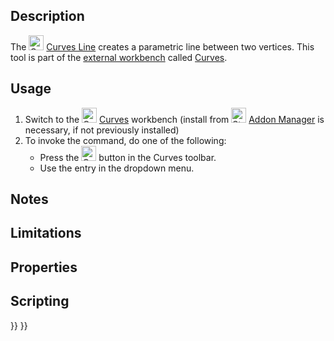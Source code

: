 <languages/>

{{Docnav
|
|[[Curves_EditableSpline|EditableSpline]]
|[[Curves_Workbench|Curves]]
|IconL=
|IconR=Curves_EditableSpline.svg
|IconC=Curves_workbench_icon.svg
}}

{{GuiCommand
|Name=Curves Line
|MenuLocation=Curves → Parametric line
|Workbenches=[[Curves_Workbench|Curves]]
}}

==Description==

The [[Image:Curves_Line.svg|24px]] [[Curves_Line|Curves Line]] creates a parametric line between two vertices. This tool is part of the [[External_workbenches|external workbench]] called [[Curves_Workbench|Curves]].

==Usage==

# Switch to the [[Image:Curves_workbench_icon.svg|24px]] [[Curves_Workbench|Curves]] workbench (install from [[Image:Std_AddonMgr.svg|24px]] [[Std_AddonMgr|Addon Manager]] is necessary, if not previously installed)
# To invoke the command, do one of the following:
#* Press the [[Image:Curves_Line.svg|24px]] button in the Curves toolbar.
#* Use the {{MenuCommand|Curves → Parametric line}} entry in the dropdown menu.


==Notes==


==Limitations==


==Properties==


==Scripting==


{{Docnav
|
|[[Curves_EditableSpline|EditableSpline]]
|[[Curves_Workbench|Curves]]
|IconL=
|IconR=Curves_EditableSpline.svg
|IconC=Curves_workbench_icon.svg
}}

{{Curves Tools navi{{#translation:}}}}
{{Userdocnavi{{#translation:}}}}